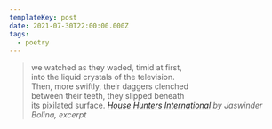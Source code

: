 ```yaml
---
templateKey: post
date: 2021-07-30T22:00:00.000Z
tags:
  - poetry
---
```

> we watched as they waded, timid at first,<br/>
> into the liquid crystals of the television.<br/>
> Then, more swiftly, their daggers clenched<br/>
> between their teeth, they slipped beneath<br/>
> its pixilated surface.
> <cite><i>[House Hunters International](https://poems.com/poem/house-hunters-international/)</i> by Jaswinder Bolina, excerpt</cite>
